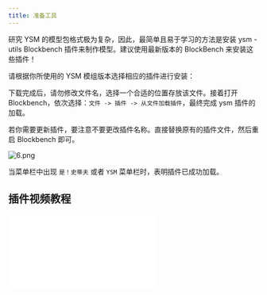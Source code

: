 ```yaml
---
title: 准备工具
---
```



研究 YSM 的模型包格式极为复杂，因此，最简单且易于学习的方法是安装 ysm - utils Blockbench 插件来制作模型。建议使用最新版本的 BlockBench 来安装这些插件！

请根据你所使用的 YSM 模组版本选择相应的插件进行安装：

<Tabs syncKey="version">

<TabItem label="2.2.1 及以后版本">

<FileCard name="ysm-utils.js" size="2.11 MB" url="/files/ysm-utils.js" />

</TabItem>

<TabItem label="1.2.0 及以前版本">

<FileCard name="ysm-utils.js" size="520 KB" url="/files/old/ysm-utils.js" />

</TabItem>

</Tabs>

下载完成后，请勿修改文件名，选择一个合适的位置存放该文件。接着打开 Blockbench，依次选择：`文件 -> 插件 -> 从文件加载插件`，最终完成 ysm 插件的加载。

若你需要更新插件，要注意不要更改插件名称。直接替换原有的插件文件，然后重启 Blockbench 即可。

![6.png](https://s2.loli.net/2023/06/26/HpVFRtY8WCnP25G.png)

当菜单栏中出现 `是！史蒂夫` 或者 `YSM` 菜单栏时，表明插件已成功加载。

## 插件视频教程

<Tabs syncKey="version">

<TabItem label="2.2.2 及以后版本">

<iframe
  src="//player.bilibili.com/player.html?isOutside=true&aid=114307618573073&bvid=BV1zHdNYbEtP&cid=29318121194&p=1&autoplay=0"
  border="0"
  frameborder="no"
  framespacing="0"
  allowfullscreen="true"
  className="w-full aspect-video"
/>

</TabItem>

<TabItem label="1.2.0 及以前版本">

<iframe
  src="//player.bilibili.com/player.html?isOutside=true&aid=661410318&bvid=BV1ah4y187xT&cid=1279240709&p=1&autoplay=0"
  border="0"
  frameborder="no"
  framespacing="0"
  allowfullscreen="true"
  className="w-full aspect-video"
/>

</TabItem>

</Tabs>
